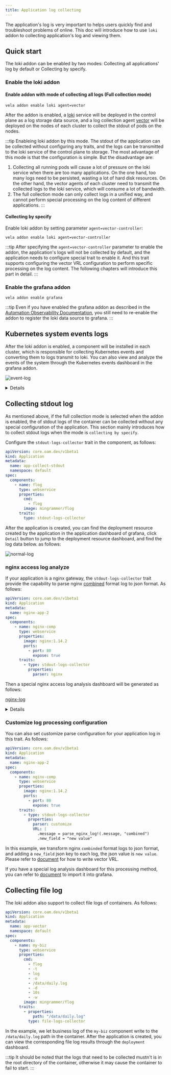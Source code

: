 ```yaml
---
title: Application log collecting
---
```


The application's log is very important to helps users quickly find and troubleshoot problems of online. This doc will introduce how to use `loki` addon to collecting application's log and viewing them.

## Quick start

The loki addon can be enabled by two modes: Collecting all applications' log by default or Collecting by specify.

### Enable the loki addon

#### Enable addon with mode of collecting all logs (Full collection mode)

```shell
vela addon enable loki agent=vector
```

After the addon is enabled, a [loki](https://github.com/grafana/loki) service will be deployed in the control plane as a log storage data source, and a log collection agent [vector](http://vector.dev/) will be deployed on the nodes of each cluster to collect the stdout of pods on the nodes.

:::tip
Enableing loki addon by this mode. The stdout of the application can be collected without configuring any traits, and the logs can be transmitted to the loki service of the control plane to storage. The most advantage of this mode is that the configuration is simple.
But the disadvantage are:
1. Collecting all running pods will cause a lot of pressure on the loki service when there are too many applications. On the one hand, too many logs need to be persisted, wasting a lot of hard disk resources. On the other hand, the vector agents of each cluster need to transmit the collected logs to the loki service, which will consume a lot of bandwidth.
2. The full collection mode can only collect logs in a unified way, and cannot perform special processing on the log content of different applications.
:::

#### Collecting by specify

Enable loki addon by setting parameter `agent=vector-controller`:

```shell
vela addon enable loki agent=vector-controller
```

:::tip
After specifying the `agent=vector-controller` parameter to enable the addon, the application's logs will not be collected by default, and the application needs to configure special trait to enable it. And this trait supports configuring the vector VRL configuration to perform specific processing on the log content. The following chapters will introduce this part in detail.
:::

### Enable the grafana addon

```shell
vela addon enable grafana
```

:::tip
Even if you have enabled the grafana addon as described in the [Automation Observability Documentation](./observability), you still need to re-enable the addon to register the loki  data source to grafana.
:::

## Kubernetes system events logs

After the loki addon is enabled, a component will be installed in each cluster, which is responsible for collecting Kubernetes events and converting them to logs transmit to loki. You can also view and analyze the events of the system through the Kubernetes events dashboard in the grafana addon.

![event-log](../../resources/event-log.jpg)

<details>
    KubeVela Events dashboard

    ---

    **Kubernetes Event overview** Displays the number of latest Kubernetes events in each time period of the system.

    ---

    **Warning Events** The number of `Warning` type events。

    ---

    **Image Pull Failed/Container Crashed .../Pod Evicted** The number of events that indicate application failures, such as image pull failure and pod eviction in the last 12 hours.

    ---

    **TOP 10 Kubernetes Events** Top 10 types of events with the highest number of occurrences in the last 12 hours.

    ---

    **Kubernetes Events Source** Pie chart of the controllers producing these events。

    ---

    **Kubernetes Events Type** Pie chart of involved resource object types of events。

    ---

    **Kubernetes Live Events ** The recent event logs。

</details>

## Collecting stdout log

As mentioned above, if the full collection mode is selected when the addon is enabled, the of stdout logs of the container can be collected without any special configuration of the application. This section mainly introduces how to collect stdout logs when the mode is `collecting by specify`.

Configure the `stdout-logs-collector` trait in the component, as follows:

```yaml
apiVersion: core.oam.dev/v1beta1
kind: Application
metadata:
  name: app-collect-stdout
  namespace: default
spec:
  components:
    - name: flog
      type: webservice
      properties:
        cmd:
          - flog
        image: mingrammer/flog
      traits:
        type: stdout-logs-collector
```

After the application is created, you can find the deployment resource created by the application in the application dashboard of grafana, click `Detail` button to jump to the deployment resource dashboard, and find the log data below. as follows:

![normal-log](../../resources/normal-log.jpg)

### nginx access log analyze

If your application is a nginx gateway, the `stdout-logs-collector` trait provide the capability to parse nginx [combined](https://docs.nginx.com/nginx/admin-guide/monitoring/logging/) format log to json format. As follows:

```yaml
apiVersion: core.oam.dev/v1beta1
kind: Application
metadata:
  name: nginx-app-2
spec:
  components:
    - name: nginx-comp
      type: webservice
      properties:
        image: nginx:1.14.2
        ports:
          - port: 80
            expose: true
      traits:
        - type: stdout-logs-collector
          properties:
            parser: nginx
```

Then a special nginx access log analysis dashboard will be generated as follows:

[nginx-log](../../resources/nginx-log.jpg)

<details>
    KubeVela nginx application dashboard

    ---

    **KPI's** Contains the gateway's core key metrics, such as total request traffic in the last twelve hours, and percentage of 5xx requests.

    ---

    **HTTP status statistic** Statistics of the number of requests for each request code.

    ---

    **Top Request Pages** Statistics of the most visited pages.


</details>

### Customize log processing configuration

You can also set customize parse configuration for your application log in this trait. As follows:

```yaml
apiVersion: core.oam.dev/v1beta1
kind: Application
metadata:
  name: nginx-app-2
spec:
  components:
    - name: nginx-comp
      type: webservice
      properties:
        image: nginx:1.14.2
        ports:
          - port: 80
            expose: true
      traits:
        - type: stdout-logs-collector
          properties:
            parser: customize
            VRL: |
              .message = parse_nginx_log!(.message, "combined")
              .new_field = "new value"
```

In this example, we transform nginx `combinded` format logs to json format, and adding a `new_field` json key to each log, the json value is `new value`. Please refer to [document](https://vector.dev/docs/reference/vrl/) for how to write vector VRL.

If you have a special log analysis dashboard for this processing method, you can refer to [document](./observability) to import it into grafana.

## Collecting file log

The loki addon also support to collect file logs of containers. As follows:

```yaml
apiVersion: core.oam.dev/v1beta1
kind: Application
metadata:
  name: app-vector
  namespace: default
spec:
  components:
    - name: my-biz
      type: webservice
      properties:
        cmd:
          - flog
          - -t
          - log
          - -o
          - /data/daily.log
          - -d
          - 10s
          - -w
        image: mingrammer/flog
      traits:
        - properties:
            path: "/data/daily.log"
          type: file-logs-collector
```

In the example, we let business log of the `my-biz` component write to the `/data/daily.log` path in the container. After the application is created, you can view the corresponding file log results through the `deployment` dashboard.

:::tip
It should be noted that the logs that need to be collected mustn't is in the root directory of the container, otherwise it may cause the container to fail to start.
:::
